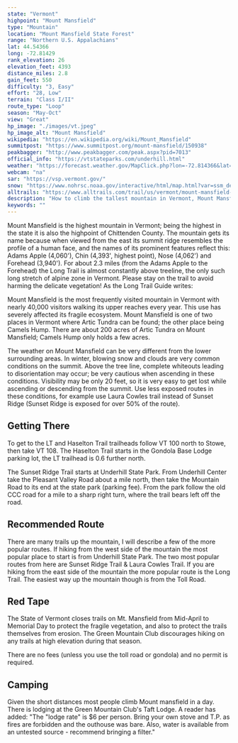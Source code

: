 ```yaml
---
state: "Vermont"
highpoint: "Mount Mansfield"
type: "Mountain"
location: "Mount Mansfield State Forest"
range: "Northern U.S. Appalachians"
lat: 44.54366
long: -72.81429
rank_elevation: 26
elevation_feet: 4393
distance_miles: 2.8
gain_feet: 550
difficulty: "3, Easy"
effort: "28, Low"
terrain: "Class I/II"
route_type: "Loop"
season: "May-Oct"
view: "Great"
hp_image: "./images/vt.jpeg"
hp_image_alt: "Mount Mansfield"
wikipedia: "https://en.wikipedia.org/wiki/Mount_Mansfield"
summitpost: "https://www.summitpost.org/mount-mansfield/150938"
peakbagger: "http://www.peakbagger.com/peak.aspx?pid=7013"
official_info: "https://vtstateparks.com/underhill.html"
weather: "https://forecast.weather.gov/MapClick.php?lon=-72.814366&lat=44.543822"
webcam: "na"
sar: "https://vsp.vermont.gov/"
snow: "https://www.nohrsc.noaa.gov/interactive/html/map.html?var=ssm_depth&min_x=-72.8856406159813&min_y=44.4438232421875&max_x=-72.743097787339&max_y=44.6438232421875&bgvar=dem&shdvar=shading&title=0&width=800&height=450&font=0&lbl=m&palette=0&h_o=0&metric=0&lp=0&no_header=0&snap=1&o7=1&o9=1&o11=1&o13=1"
alltrails: "https://www.alltrails.com/trail/us/vermont/mount-mansfield-loop-trail"
description: "How to climb the tallest mountain in Vermont, Mount Mansfield."
keywords: ""
---
```


Mount Mansfield is the highest mountain in Vermont; being the highest in the state it is also the highpoint of Chittenden County. The mountain gets its name because when viewed from the east its summit ridge resembles the profile of a human face, and the names of its prominent features reflect this: Adams Apple (4,060'), Chin (4,393', highest point), Nose (4,062') and Forehead (3,940'). For about 2.3 miles (from the Adams Apple to the Forehead) the Long Trail is almost constantly above treeline, the only such long stretch of alpine zone in Vermont. Please stay on the trail to avoid harming the delicate vegetation! As the Long Trail Guide writes:

Mount Mansfield is the most frequently visited mountain in Vermont with nearly 40,000 visitors walking its upper reaches every year. This use has severely affected its fragile ecosystem.
Mount Mansfield is one of two places in Vermont where Artic Tundra can be found; the other place being Camels Hump. There are about 200 acres of Artic Tundra on Mount Mansfield; Camels Hump only holds a few acres.

The weather on Mount Mansfield can be very different from the lower surrounding areas. In winter, blowing snow and clouds are very common conditions on the summit. Above the tree line, complete whiteouts leading to disorientation may occur; be very cautious when ascending in these conditions. Visibility may be only 20 feet, so it is very easy to get lost while ascending or descending from the summit. Use less exposed routes in these conditions, for example use Laura Cowles trail instead of Sunset Ridge (Sunset Ridge is exposed for over 50% of the route).

## Getting There
To get to the LT and Haselton Trail trailheads follow VT 100 north to Stowe, then take VT 108. The Haselton Trail starts in the Gondola Base Lodge parking lot, the LT trailhead is 0.6 further north.

The Sunset Ridge Trail starts at Underhill State Park. From Underhill Center take the Pleasant Valley Road about a mile north, then take the Mountain Road to its end at the state park (parking fee). From the park follow the old CCC road for a mile to a sharp right turn, where the trail bears left off the road.

## Recommended Route
There are many trails up the mountain, I will describe a few of the more popular routes. If hiking from the west side of the mountain the most popular place to start is from Underhill State Park. The two most popular routes from here are Sunset Ridge Trail & Laura Cowles Trail. If you are hiking from the east side of the mountain the more popular route is the Long Trail. The easiest way up the mountain though is from the Toll Road.

## Red Tape
The State of Vermont closes trails on Mt. Mansfield from Mid-April to Memorial Day to protect the fragile vegetation, and also to protect the trails themselves from erosion. The Green Mountain Club discourages hiking on any trails at high elevation during that season.

There are no fees (unless you use the toll road or gondola) and no permit is required.

## Camping
Given the short distances most people climb Mount mansfield in a day. There is lodging at the Green Mountain Club's Taft Lodge. A reader has added: "The "lodge rate" is $6 per person. Bring your own stove and T.P. as fires are forbidden and the outhouse was bare. Also, water is available from an untested source - recommend bringing a filter."
